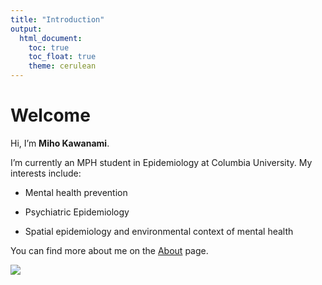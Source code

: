 ```yaml
---
title: "Introduction"
output: 
  html_document:
    toc: true
    toc_float: true
    theme: cerulean
---
```

# Welcome

Hi, I'm **Miho Kawanami**.

I'm currently an MPH student in Epidemiology at Columbia University.
My interests include:

- Mental health prevention

- Psychiatric Epidemiology

- Spatial epidemiology and environmental context of mental health

You can find more about me on the [About](about.html) page.



![](IMG_7101.jpg)



